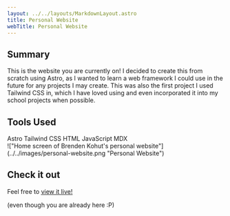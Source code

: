 ```yaml
---
layout: ../../layouts/MarkdownLayout.astro
title: Personal Website
webTitle: Personal Website
---
```



## Summary

This is the website you are currently on! I decided to create this from scratch using Astro, as
I wanted to learn a web framework I could use in the future for any projects I may create. This
was also the first project I used Tailwind CSS in, which I have loved using and even incorporated
it into my school projects when possible.

## Tools Used

<div class="flex flex-wrap gap-4 max-w-3xl justify-center">
    <SkillTag>Astro</SkillTag>
    <SkillTag>Tailwind CSS</SkillTag>
    <SkillTag>HTML</SkillTag>
    <SkillTag>JavaScript</SkillTag>
    <SkillTag>MDX</SkillTag>
</div>

<div class="mt-8">
    !["Home screen of Brenden Kohut's personal
    website"](../../images/personal-website.png "Personal Website")
</div>

## Check it out

Feel free to [<u>view it live!</u>](https://brendenkohut.com/)

<div class="text-[0.7rem]">(even though you are already here :P)</div>
